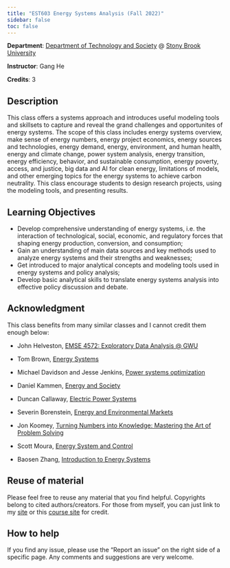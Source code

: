 ```yaml
---
title: "EST603 Energy Systems Analysis (Fall 2022)"
sidebar: false
toc: false
---
```


**Department**: [Department of Technology and Society](https://www.stonybrook.edu/est/) @ [Stony Brook University](https://www.stonybrook.edu/)

**Instructor**: Gang He

**Credits**: 3

## Description

This class offers a systems approach and introduces useful modeling tools and skillsets to capture and reveal the grand challenges and opportunites of energy systems. The scope of this class includes energy systems overview, make sense of energy numbers, energy project economics, energy sources and technologies, energy demand, energy, environment, and human health, energy and climate change, power system analysis, energy transition, energy efficiency, behavior, and sustainable consumption, energy poverty, access, and justice, big data and AI for clean energy, limitations of models, and other emerging topics for the energy systems to achieve carbon neutrality. This class encourage students to design research projects, using the modeling tools, and presenting results. 

## Learning Objectives

- Develop comprehensive understanding of energy systems, i.e. the interaction of technological, social, economic, and regulatory forces that shaping energy production, conversion, and consumption; 
- Gain an understanding of main data sources and key methods used to analyze energy systems and their strengths and weaknesses; 
- Get introduced to major analytical concepts and modeling tools used in energy systems and policy analysis; 
- Develop basic analytical skills to translate energy systems analysis into effective policy discussion and debate.


## Acknowledgment

This class benefits from many similar classes and I cannot credit them enough below:  

- John Helveston, [EMSE 4572: Exploratory Data Analysis @ GWU](https://github.com/emse-eda-gwu/2022-Fall)  

- Tom Brown, [Energy Systems](https://nworbmot.org/teaching.html)  

- Michael Davidson and Jesse Jenkins, [Power systems optimization](https://github.com/east-winds/power-systems-optimization)

- Daniel Kammen, [Energy and Society](http://kammen.berkeley.edu/)  

- Duncan Callaway, [Electric Power Systems](https://erg.berkeley.edu/people/callaway-duncan/)

- Severin Borenstein, [Energy and Environmental Markets](http://courses.haas.berkeley.edu/descriptions/Descriptions/EWMBA212-1_Spring14.htm)  

- Jon Koomey, [Turning Numbers into Knowledge: Mastering the Art of Problem Solving](https://www.koomey.com/books.html)  

- Scott Moura, [Energy System and Control](https://ecal.berkeley.edu/ce295.html)  

- Baosen Zhang, [Introduction to Energy Systems](https://zhangbaosen.github.io/teaching/EE351)  

## Reuse of material

Please feel free to reuse any material that you find helpful. Copyrights belong to cited authors/creators. For those from myself, you can just link to my [site](https://drganghe.github.io) or this [course site](https://drganghe.github.io/est603-energy-systems-analysis-2022-fall) for credit.

## How to help  

If you find any issue, please use the "Report an issue" on the right side of a specific page. Any comments and suggestions are very welcome.
